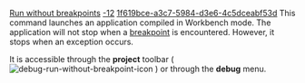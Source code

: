 [[Property:title|Run without breakpoints]]
[[Property:weight|-12]]
[[Property:uuid|1f619bce-a3c7-5984-d3e6-4c5dceabf53d]]
This command launches an application compiled in Workbench mode. The application will not stop when a [[Breakpoints|breakpoint]]  is encountered. However, it stops when an exception occurs. 

It is accessible through the '''project''' toolbar (  [[Image:debug-run-without-breakpoint-icon]]  ) or through the '''debug''' menu. 

{{seealso| [[Execution commands]], [[Generating executables|Compiling in Workbench mode]]  }}





